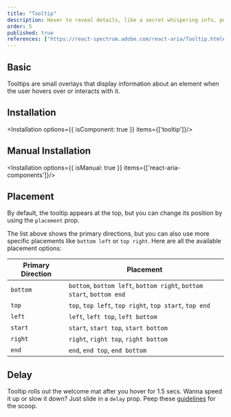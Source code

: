 ```yaml
---
title: "Tooltip"
description: Hover to reveal details, like a secret whispering info, perfect for extra hints or help where needed.
order: 5
published: true
references: ["https://react-spectrum.adobe.com/react-aria/Tooltip.html#props", "https://github.com/jamiebuilds/tailwindcss-animate"]
---
```



## Basic
Tooltips are small overlays that display information about an element when the user hovers over or interacts with it.
<How toUse="overlays/tooltip-demo" />

## Installation
<Installation options={{ isComponent: true }} items={['tooltip']}/>

## Manual Installation
<Installation options={{ isManual: true }} items={['react-aria-components']}/>

<SourceCode toShow='tooltip'/>

## Placement
By default, the tooltip appears at the top, but you can change its position by using the `placement` prop.
<How isCenter={false} toUse="overlays/tooltip-placement-demo" />

The list above shows the primary directions, but you can also use more specific placements like `bottom left` or `top right`. Here are all the available placement options:

| Primary Direction | Placement                                                             |
|-------------------|-----------------------------------------------------------------------|
| `bottom`          | `bottom`, `bottom left`, `bottom right`, `bottom start`, `bottom end` |
| `top`             | `top`, `top left`, `top right`, `top start`, `top end`                |
| `left`            | `left`, `left top`, `left bottom`                                     |
| `start`           | `start`, `start top`, `start bottom`                                  |
| `right`           | `right`, `right top`, `right bottom`                                  |
| `end`             | `end`, `end top`, `end bottom`                                        |

## Delay
Tooltip rolls out the welcome mat after you hover for 1.5 secs. Wanna speed it up or slow it down? Just slide in a `delay` prop. Peep these [guidelines](https://spectrum.adobe.com/page/tooltip/#Immediate-or-delayed-appearance) for the scoop.
<How toUse="overlays/tooltip-delay-demo" />

